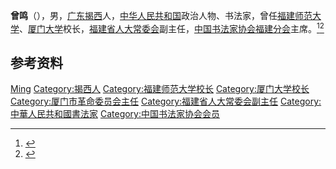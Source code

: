 '''曾鸣'''（{{bd|1916年|11月}}），男，[[广东|广东]][[揭西|揭西]]人，[[中华人民共和国|中华人民共和国]]政治人物、书法家，曾任[[福建师范大学|福建师范大学]]、[[厦门大学|厦门大学]]校长，[[福建省人大常委会|福建省人大常委会]]副主任，[[中国书法家协会福建分会|中国书法家协会福建分会]]主席。<ref>{{Cite book|title=中华人民共和国职官志|author=何虎生, 李耀东, 向常福主编|publisher=中国社会出版社|year=2003|isbn=9787800883934|location=北京|pages=}}</ref><ref>{{Cite book|title=中国当代艺术界名人录|author=中国名人研究院编; 异天, 戈德主编|publisher=社会科学文献出版社|year=1993|isbn=|location=北京|pages=}}</ref>

== 参考资料 ==
{{reflist}}

{{中国人物小作品}}
{{厦门市市长}}

{{Authority control}}
{{DEFAULTSORT:Zeng曾}}
[[Category:曾姓|Ming]]
[[Category:揭西人|Category:揭西人]]
[[Category:福建师范大学校长|Category:福建师范大学校长]]
[[Category:厦门大学校长|Category:厦门大学校长]]
[[Category:厦门市革命委员会主任|Category:厦门市革命委员会主任]]
[[Category:福建省人大常委会副主任|Category:福建省人大常委会副主任]]
[[Category:中華人民共和國書法家|Category:中華人民共和國書法家]]
[[Category:中国书法家协会会员|Category:中国书法家协会会员]]